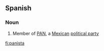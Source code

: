 ==Spanish==

===Noun===
{{es-noun-mf}}

# Member of [[PAN]], a [[Mexican]] [[political party]]

[[fi:panista]]